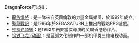 '''DragonForce'''可以指：

*[[龍族悍將|龍族悍將]]：是一隊來自英國倫敦的力量金属樂團，於1999年成立。
*[[聖龍戰記|聖龍戰記]]：是1996年於SEGASATURN上推出的戰略RPG遊戲。
*[[神探光頭妹|神探光頭妹]]：是1982年由麥當傑導演的英屬香港動作片。
*[[钢铁飞龙_(动画)|钢铁飞龙 (动画)]]：是蓝弧文化制作的一部机甲类三维电视动画。

{{消歧義|Cat=非中文名稱消歧義}}